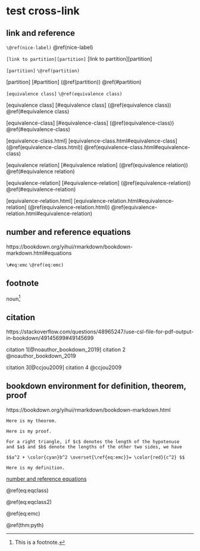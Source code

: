 # test cross-link

## link and reference

\begin{equation}
  E=mc^2
  (\#eq:emc)
\end{equation}

`\@ref(nice-label)` \@ref(nice-label)

`[link to partition][partition]` [link to partition][partition]

`[partition]` `\@ref(partition)`

[partition] [#partition] (\@ref(partition)) \@ref(#partition)

`[equivalence class]` `\@ref(equivalence class)`

[equivalence class] [#equivalence class] (\@ref(equivalence class)) \@ref(#equivalence class)

[equivalence-class] [#equivalence-class] (\@ref(equivalence-class)) \@ref(#equivalence-class)

[equivalence-class.html] [equivalence-class.html#equivalence-class] (\@ref(equivalence-class.html)) \@ref(equivalence-class.html#equivalence-class)

[equivalence relation] [#equivalence relation] (\@ref(equivalence relation)) \@ref(#equivalence relation)

[equivalence-relation] [#equivalence-relation] (\@ref(equivalence-relation)) \@ref(#equivalence-relation)

[equivalence-relation.html] [equivalence-relation.html#equivalence-relation] (\@ref(equivalence-relation.html)) \@ref(equivalence-relation.html#equivalence-relation)

## number and reference equations

https://bookdown.org/yihui/rmarkdown/bookdown-markdown.html#equations

`\#eq:emc` 
`\@ref(eq:emc)`

\begin{align*}
 & C\text{ is an equivalence class of }a\text{ on }A\\
\Leftrightarrow & \left[a\right]_{\sim}=C=\left\{ x\middle|\begin{cases}
a\in A\\
x\in A\\
x\sim a\\
\sim\text{ is an equivalence relation over }A\times A=A^{2}
\end{cases}\right\} \subseteq A\ne\emptyset\\
\Leftrightarrow & \left[a\right]=\left[a\right]_{\sim}=\left\{ x\middle|\begin{cases}
a\in A\\
x\in A\\
x\sim a\\
\sim\text{ is an equivalence relation on }A
\end{cases}\right\} \subseteq A\ne\emptyset\\
\Rightarrow & \left[a\right]_{\sim}=\left\{ x\middle|x\sim a\right\} \subseteq A\ne\emptyset
(\#eq:eqclass)
\end{align*}

\begin{align}
(\#eq:eqclass2)
 & C\text{ is an equivalence class of }a\text{ on }A\\
\Leftrightarrow & \left[a\right]_{\sim}=C=\left\{ x\middle|\begin{cases}
a\in A\\
x\in A\\
x\sim a\\
\sim\text{ is an equivalence relation over }A\times A=A^{2}
\end{cases}\right\} \subseteq A\ne\emptyset\\
\Leftrightarrow & \left[a\right]=\left[a\right]_{\sim}=\left\{ x\middle|\begin{cases}
a\in A\\
x\in A\\
x\sim a\\
\sim\text{ is an equivalence relation on }A
\end{cases}\right\} \subseteq A\ne\emptyset \\
\Rightarrow & \left[a\right]_{\sim}=\left\{ x\middle|x\sim a\right\} \subseteq A\ne\emptyset
\end{align}


## footnote

noun[^202401260000-test-cross-link-1]

[^202401260000-test-cross-link-1]: This is a footnote.

## citation

https://stackoverflow.com/questions/48965247/use-csl-file-for-pdf-output-in-bookdown/49145699#49145699

citation 1[@noauthor_bookdown_2019] citation 2 @noauthor_bookdown_2019

citation 3[@ccjou2009] citation 4 @ccjou2009

## bookdown environment for definition, theorem, proof

https://bookdown.org/yihui/rmarkdown/bookdown-markdown.html

```theorem
Here is my theorem.
```

```proof
Here is my proof.
```

```theorem
For a right triangle, if $c$ denotes the length of the hypotenuse
and $a$ and $b$ denote the lengths of the other two sides, we have

$$a^2 + \color{cyan}b^2 \overset{\ref{eq:emc}}= \color{red}{c^2} $$
```

```definition
Here is my definition.
```

[number and reference equations]

\@ref(eq:eqclass)

\@ref(eq:eqclass2)

\@ref(eq:emc)

\@ref(thm:pyth)